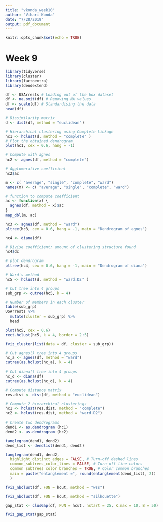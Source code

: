 ```yaml
---
title: "vkonda_week10"
author: "Vihari Konda"
date: "7/28/2019"
output: pdf_document
---
```


```r
knitr::opts_chunk$set(echo = TRUE)
```

# Week 9
```r
library(tidyverse) 
library(cluster) 
library(factoextra)
library(dendextend)
```

```r
df <- USArrests # Loading out of the box dataset
df <- na.omit(df) # Removing NA values
df <- scale(df) # Standardising the data 
head(df)
```

```r
# Dissimilarity matrix
d <- dist(df, method = "euclidean")
```

```r
# Hierarchical clustering using Complete Linkage
hc1 <- hclust(d, method = "complete" )
# Plot the obtained dendrogram
plot(hc1, cex = 0.6, hang = -1)
```

```r
# Compute with agnes
hc2 <- agnes(df, method = "complete")
```

```r
# Agglomerative coefficient
hc2$ac
```

```r
m <- c( "average", "single", "complete", "ward")
names(m) <- c( "average", "single", "complete", "ward")
```

```r
# function to compute coefficient
ac <- function(x) {
  agnes(df, method = x)$ac
}
map_dbl(m, ac)
```

```r
hc3 <- agnes(df, method = "ward")
pltree(hc3, cex = 0.6, hang = -1, main = "Dendrogram of agnes")
```

```r
hc4 <- diana(df)
```

```r
# Divise coefficient; amount of clustering structure found
hc4$dc
```

```r
# plot dendrogram
pltree(hc4, cex = 0.6, hang = -1, main = "Dendrogram of diana")
```

```r
# Ward's method
hc5 <- hclust(d, method = "ward.D2" )

```

```r
# Cut tree into 4 groups
sub_grp <- cutree(hc5, k = 4)
```

```r
# Number of members in each cluster
table(sub_grp)
USArrests %>%
  mutate(cluster = sub_grp) %>%
  head
```

```r
plot(hc5, cex = 0.6)
rect.hclust(hc5, k = 4, border = 2:5)
```

```r
fviz_cluster(list(data = df, cluster = sub_grp))
```

```r
# Cut agnes() tree into 4 groups
hc_a <- agnes(df, method = "ward")
cutree(as.hclust(hc_a), k = 4)
```

```r
# Cut diana() tree into 4 groups
hc_d <- diana(df)
cutree(as.hclust(hc_d), k = 4)
```

```r
# Compute distance matrix
res.dist <- dist(df, method = "euclidean")
```

```r
# Compute 2 hierarchical clusterings
hc1 <- hclust(res.dist, method = "complete")
hc2 <- hclust(res.dist, method = "ward.D2")
```

```r
# Create two dendrograms
dend1 <- as.dendrogram (hc1)
dend2 <- as.dendrogram (hc2)
```

```r
tanglegram(dend1, dend2)
dend_list <- dendlist(dend1, dend2)
```

```r
tanglegram(dend1, dend2,
  highlight_distinct_edges = FALSE, # Turn-off dashed lines
  common_subtrees_color_lines = FALSE, # Turn-off line colors
  common_subtrees_color_branches = TRUE, # Color common branches 
  main = paste("entanglement =", round(entanglement(dend_list), 2))
  )
```

```r
fviz_nbclust(df, FUN = hcut, method = "wss")
```

```r
fviz_nbclust(df, FUN = hcut, method = "silhouette")
```

```r
gap_stat <- clusGap(df, FUN = hcut, nstart = 25, K.max = 10, B = 50)
```

```r
fviz_gap_stat(gap_stat)
```
